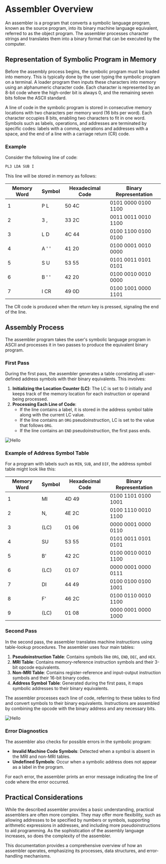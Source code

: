# Assembler Overview

An assembler is a program that converts a symbolic language program, known as the source program, into its binary machine language equivalent, referred to as the object program. The assembler processes character strings and translates them into a binary format that can be executed by the computer.

## Representation of Symbolic Program in Memory

Before the assembly process begins, the symbolic program must be loaded into memory. This is typically done by the user typing the symbolic program on a terminal. A loader program then inputs these characters into memory using an alphanumeric character code. Each character is represented by an 8-bit code where the high-order bit is always 0, and the remaining seven bits follow the ASCII standard.

A line of code in the symbolic program is stored in consecutive memory locations with two characters per memory word (16 bits per word). Each character occupies 8 bits, enabling two characters to fit in one word. Symbols such as labels, operations, and addresses are terminated by specific codes: labels with a comma, operations and addresses with a space, and the end of a line with a carriage return (CR) code.

### Example

Consider the following line of code:

```asm
PL3 LDA SUB I
```

This line will be stored in memory as follows:

| Memory Word | Symbol | Hexadecimal Code | Binary Representation               |
|-------------|--------|------------------|-------------------------------------|
| 1           | P L    | 50 4C            | 0101 0000 0100 1100                 |
| 2           | 3 ,    | 33 2C            | 0011 0011 0010 1100                 |
| 3           | L D    | 4C 44            | 0100 1100 0100 0100                 |
| 4           | A ' '  | 41 20            | 0100 0001 0010 0000                 |
| 5           | S U    | 53 55            | 0101 0011 0101 0101                 |
| 6           | B ' '  | 42 20            | 0100 0010 0010 0000                 |
| 7           | I CR   | 49 0D            | 0100 1001 0000 1101                 |


The CR code is produced when the return key is pressed, signaling the end of the line.

## Assembly Process

The assembler program takes the user's symbolic language program in ASCII and processes it in two passes to produce the equivalent binary program.

### First Pass

During the first pass, the assembler generates a table correlating all user-defined address symbols with their binary equivalents. This involves:

1. **Initializing the Location Counter (LC)**: The LC is set to 0 initially and keeps track of the memory location for each instruction or operand being processed.
2. **Processing Each Line of Code**:
   - If the line contains a label, it is stored in the address symbol table along with the current LC value.
   - If the line contains an `ORG` pseudoinstruction, LC is set to the value that follows `ORG`.
   - If the line contains an `END` pseudoinstruction, the first pass ends.

<Image src="/c6/4/x1.png" alt="Hello" className="dark:invert-[0.93]" width={600} height={600} />

### Example of Address Symbol Table

For a program with labels such as `MIN`, `SUB`, and `DIF`, the address symbol table might look like this:

| Memory Word | Symbol | Hexadecimal Code | Binary Representation               |
|-------------|--------|------------------|-------------------------------------|
| 1           | MI     | 4D 49            | 0100 1101 0100 1001                 |
| 2           | N,     | 4E 2C            | 0100 1110 0010 1100                 |
| 3           | (LC)   | 01 06            | 0000 0001 0000 0110                 |
| 4           | SU     | 53 55            | 0101 0011 0101 0101                 |
| 5           | B'     | 42 2C            | 0100 0010 0010 1100                 |
| 6           | (LC)   | 01 07            | 0000 0001 0000 0111                 |
| 7           | DI     | 44 49            | 0100 0100 0100 1001                 |
| 8           | F'     | 46 2C            | 0100 0110 0010 1100                 |
| 9           | (LC)   | 01 08            | 0000 0001 0000 1000      

### Second Pass

In the second pass, the assembler translates machine instructions using table-lookup procedures. The assembler uses four main tables:

1. **Pseudoinstruction Table**: Contains symbols like `ORG`, `END`, `DEC`, and `HEX`.
2. **MRI Table**: Contains memory-reference instruction symbols and their 3-bit opcode equivalents.
3. **Non-MRI Table**: Contains register-reference and input-output instruction symbols and their 16-bit binary codes.
4. **Address Symbol Table**: Generated during the first pass, it maps symbolic addresses to their binary equivalents.

The assembler processes each line of code, referring to these tables to find and convert symbols to their binary equivalents. Instructions are assembled by combining the opcode with the binary address and any necessary bits.

<Image src="/c6/4/x2.png" alt="Hello" className="dark:invert-[0.93]" width={600} height={600} />

### Error Diagnostics

The assembler also checks for possible errors in the symbolic program:

- **Invalid Machine Code Symbols**: Detected when a symbol is absent in the MRI and non-MRI tables.
- **Undefined Symbols**: Occur when a symbolic address does not appear as a label in the program.

For each error, the assembler prints an error message indicating the line of code where the error occurred.

## Practical Considerations

While the described assembler provides a basic understanding, practical assemblers are often more complex. They may offer more flexibility, such as allowing addresses to be specified by numbers or symbols, supporting arithmetic expressions in addresses, and including more pseudoinstructions to aid programming. As the sophistication of the assembly language increases, so does the complexity of the assembler.

This documentation provides a comprehensive overview of how an assembler operates, emphasizing its processes, data structures, and error-handling mechanisms.



